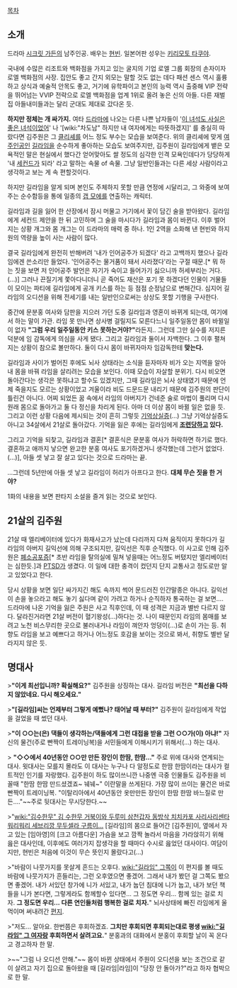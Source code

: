 [[목차]]
== 소개 ==
드라마 [[시크릿 가든(드라마)|시크릿 가든]]의 남주인공. 배우는 [[현빈]]. 일본어판 성우는 [[키리모토 타쿠야]].

국내에 수많은 리조트와 백화점을 가지고 있는 굴지의 기업 로엘 그룹 회장의 손자이자 로엘 백화점의 사장. 집안도 좋고 간지 외모는 말할 것도 없는 데다 패션 센스 역시 훌륭하고 상식과 예술적 안목도 좋고, 거기에 유학파이고 본인의 능력 역시 출중해 VIP 전략을 뛰어넘는 VVIP 전략으로 로엘 백화점을 업계 1위로 올려 놓은 신의 아들. 다른 재벌집 아들내미들과는 달리 군대도 제대로 갔다온 듯.

'''하지만 정체는 개 싸가지.''' 여타 [[드라마]]에 나오는 다른 나쁜 남자들이 '[[이 녀석도 사실은 좋은 녀석이었어]]' 나 '[wiki:"차도남" 하지만 내 여자에게는 따뜻하겠지]' 를 충실히 따랐다면 김주원은 그 [[클리셰]]를 어느 정도 부수는 모습을 보여준다. 위의 클리셰에 맞게 [[여주인공]]인 [[길라임]]을 순수하게 좋아하는 모습도 보여주지만, 김주원이 길라임에게 뱉은 모욕적인 말은 현실에서 했다간 얻어맞아도 쌀 정도의 심각한 인격 모욕인데다가 당당하게 '내 [[세컨드]]가 되라' 라고 말하는 속물 of 속물. 그냥 일반인들과는 다른 세상 사람이라고 생각하고 보는 게 속 편할것이다.

하지만 길라임을 알게 되며 본인도 주체하지 못할 만큼 연정에 시달리고, 그 와중에 보여주는 순수함등을 통에 일종의 [[갭 모에]]를 연출하는 캐릭터.

길라임과 길을 잃어 한 산장에서 잠시 머물고 거기에서 꽃이 담긴 술을 받아왔다. 길라임에게 세컨드 제안을 한 뒤 고민하며 그 술을 마시다가 길라임과 몸이 바뀐다. 이후 벌어지는 상황 개그와 몸 개그는 이 드라마의 매력 중 하나. 1인 2역을 소화해 낸 현빈와 하지원의 역량을 높이 사는 사람이 많다.

결국 길라임에게 완전히 반해버려 '내가 인어공주가 되겠다' 라고 고백까지 했으나 길라임에겐 쓴소리만 들었다. '인어공주는 물거품이 돼서 사라졌다'라는 구절 때문.[* 뭐 하는 짓을 보면 저 인어공주 발언은 자기가 숙이고 들어가기 싫으니까 허세부리는 거다.(…)] 그러나 끈질기게 쫓아다니더니 곧 죽어도 재산은 포기 못 하겠다던 인물이 거물들이 모이는 파티에 길라임에게 공개 키스를 하는 등 점점 순정남으로 변해간다. 심지어 길라임의 오디션을 위해 전세기를 내는 일반인으로써는 상상도 못할 기행을 구사한다.

중간에 문분홍 여사와 담판을 지으러 가던 도중 길라임과 영혼이 바뀌게 되는데, 여기에서 하는 말이 가관. 라임 못 만나면 상사병 걸릴지도 모른다느니 일주일동안 몸이 바뀔일이 없자 '''"그럼 우리 일주일동안 키스 못하는거야?"'''라든지.. 그런데 그만 실수를 저지른 덕분에 임 감독에게 의심을 사게 됐다. 그리고 길라임과 둘이서 자백한다. 그 이후 펼쳐지는 상황이 참으로 볼만하다. 둘이 다시 몸이 바뀌자마자 임감독한테 '''맞는다.'''

길라임과 사이가 벌어진 후에도 뇌사 상태라는 소식을 듣자마자 비가 오는 지역을 알아내 몸을 바꿔 라임을 살리려는 모습을 보인다. 이때 모습이 자살할 분위기. 다시 비오면 돌아간다는 생각은 못하냐고 할수도 있겠지만, 그때 길라임은 뇌사 상태였기 때문에 언제 죽을지도 모르는 상황이었고 겨울이라 비도 드문드문 내리기 때문에 김주원의 판단이 틀린건 아니다. 어찌 되었든 꿈 속에서 라임의 아버지가 건네준 술로 마법이 풀리며 다시 원래 몸으로 돌아가고 둘 다 정신을 차리게 된다. 아마 더 이상 몸이 바뀔 일은 없을 듯. 그리고 이런 상황 다음에 제시되는 것이 흔히 그렇듯 [[기억상실증]](...) 그냥 기억상실증도 아니고 34살에서 21살로 돌아갔다. 기억을 잃은 후에는 길라임에게 '''[[조련]]당하고 있다.'''

그리고 기억을 되찾고, 길라임과 결혼[* 결혼식은 문분홍 여사가 허락하면 하기로 했다. 결혼하고 애까지 낳으면 완고한 분홍 여사도 포기하겠거니 생각했는데 그런거 없었다.(…)], 아들 셋 낳고 잘 살고 있다는 것으로 드라마는 끝. 

...그런데 5년만에 아들 셋 낳고 길라임이 허리가 아프다고 한다. '''대체 무슨 짓을 한 거야?'''

1화의 내용을 보면 판타지 소설을 즐겨 읽는 것으로 보인다.

== 21살의 김주원 ==
21살 때 엘리베이터에 있다가 화재사고가 났는데 다리까지 다쳐 움직이지 못하다가 길라임의 아버지 길익선에 의해 구조되지만, 길익선은 직후 순직했다. 이 사고로 인해 김주원은 [[폐소공포증]][* 초반 라임을 탈의실에 밀쳐 넣을때는 어느정도 버텼지만 엘리베이터는 심한듯.]과 [[PTSD]]가 생겼다. 이 일에 대한 충격이 컸던지 단지 교통사고 정도로만 알고 있었다고 한다. 

당시 상황을 보면 일단 싸가지긴 해도 속까지 썩어 문드러진 인간말종은 아니다. 길익선이 손을 놓으라고 해도 놓기 싫다며 같이 가려고 하거나 순직하자 통곡하는 걸 보면…. 드라마에 나온 기억을 잃은 주원은 사고 직후인데, 이 때 성격은 지금과 별반 다르지 않다. 달라진거라면 21살 버전이 혈기왕성(...)하다는 것. 나이 때문인지 라임의 몸매를 보려고 노천 비스무리한 곳으로 불러내거나 라임이 껴안자 엉덩이(...)로 손이 가는 등. 취향도 라임을 보고 예쁘다고 하거나 어느정도 호감을 보이는 것으로 봐서, 취향도 별반 달라지지 않은 듯.

== 명대사 ==
>'''"이게 최선입니까? 확실해요?"'''
김주원을 상징하는 대사. 길라임 버전은 '''"최선을 다하지 않았네요. 다시 해오세요."'''

>'''"[길라임]씨는 언제부터 그렇게 예뻤나? 태어날 때 부터?"'''
김주원이 길라임에게 작업을 걸었을 때 썼던 대사.

>'''"이 ○○는(은) 댁들이 생각하는/댁들에게 그런 대접을 받을 그런 ○○가(이) 아냐!"'''
자신의 물건(주로 빤짝이 트레이닝복)을 서민들에게 이해시키기 위해서(...) 하는 대사. 

> '''"◇◇에서 40년동안 ○○만 만든 장인이 한땀, 한땀..."'''
주로 위에 대사와 연계되는 대사. 윗대사는 모를지 몰라도 이 대사는 누구나 다 알정도로 한땀 한땀이라는 대사가 컬트적인 인기를 자랑했다. 김주원이 하도 많이쓰니깐 나중엔 극중 인물들도 김주원을 비꼴때 "한땀 한땀 만드셨겠죠~ 눼눼~" 이란말을 쓰게된다. 가장 많이 쓰이는 물건은 바로 빤짝이 트레이닝복. "이탈리아에서 40년동안 옷만만든 장인이 한땀 한땀 바느질로 만든...."~~주로 뒷대사는 무시당한다.~~

>"[[wiki:"김수한무" 김 수한무 거북이와 두루미 삼천갑자 동방삭 치치카포 사리사리센타 워리워리 세브리깡 무두셀라 구름이...]] 
[길라임]의 몸으로 들어간 [김주원]이, 옆에서 자고 있는 [임아영]의 [크고 아름다운] 가슴을 보고 깜짝 놀라서 마음을 가라앉히기 위해 읊은 대사인데, 이후에도 여러가지 잡생각을 할 때마다 수시로 읊었던 대사이다. 여담이지만, 현빈은 처음에 이것이 무슨 뜻인지 몰랐다고(...)

>"바람이 나뭇가지를 못살게 흔드는 오후다. [[wiki:"길라임" 그쪽]]이 이 편지를 볼 때도 바람에 나뭇가지가 흔들리는, 그런 오후였으면 좋겠어. 그래서 내가 봤던 걸 그쪽도 봤으면 좋겠어. 내가 서있던 창가에 니가 서있고, 내가 눕던 침대에 니가 눕고, 내가 보던 책들을 니가 본다면, 그렇게라도 함께할수 있다면... 그 정도면 우리... 함께 있는 걸로 치자. '''그 정도면 우리... 다른 연인들처럼 행복한 걸로 치자.'''"
뇌사상태에 빠진 라임에게 울먹이며 써내려간 [[편지]].

>"저도... 알아요. 한번쯤은 후회하겠죠. '''그치만 후회되면 후회되는대로 평생 [[wiki:"길라임" 그 여자]]랑 후회하면서 살려고요.'''"
분홍과의 대화에서 분홍이 후회할 날이 꼭 온다고 경고하자 한 말.

>~~"그럼 나 오디션 안해."~~
몸이 바뀐 상태에서 주원이 오디션을 보는 조건으로 같이 살려고 자기 집으로 돌아왔을 때 [길라임|라임]이 "당장 안 돌아가?"라고 하자 협박으로 한 말. 
